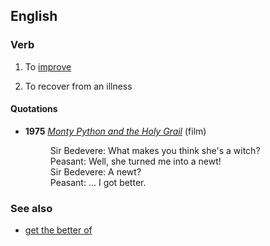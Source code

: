 ==English==

===Verb===
{{en-verb|inf=to [[get]] [[better]]|gets better|getting better|got better|gotten better}}

# {{idiom}} To [[improve]]
# {{idiom}} To recover from an illness

====Quotations====
*'''1975''' ''[[w:Monty Python and the Holy Grail|Monty Python and the Holy Grail]]'' (film)
*:Sir Bedevere: What makes you think she's a witch? 
*:Peasant: Well, she turned me into a newt! 
*:Sir Bedevere: A newt? 
*:Peasant: ... I got better. 

===See also===
*[[get the better of]]
